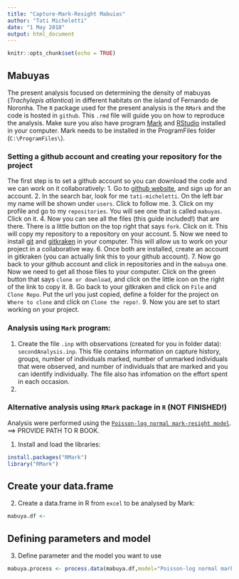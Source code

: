 ```yaml
---
title: "Capture-Mark-Resight Mabuias"
author: "Tati Micheletti"
date: "1 May 2018"
output: html_document
---
```


```r
knitr::opts_chunk$set(echo = TRUE)
```

## Mabuyas

The present analysis focused on determining the density of mabuyas (*Trachylepis atlantica*) in different habitats on the island of Fernando de Noronha. The `R` package used for the present analysis is the `RMark` and the code is hosted in `github`. This `.rmd` file will guide you on how to reproduce the analysis. Make sure you also have program [Mark](www.mark.org???) and [RStudio](www.rstudio.com) installed in your computer. Mark needs to be installed in the ProgramFiles folder (`C:\ProgramFiles\`).

### Setting a github account and creating your repository for the project
The first step is to set a github account so you can download the code and we can work on it collaboratively:
1. Go to [github website](www.github.com), and sign up for an account.
2. In the search bar, look for me `tati-micheletti`. On the left bar my name will be shown under `users`. Click to follow me.
3. Click on my profile and go to my `repositories`. You will see one that is called `mabuyas`. Click on it.
4. Now you can see all the files (this guide included!) that are there. There is a little button on the top right that says `fork`. Click on it. This will copy my repository to a repository on your account.
5. Now we need to install [git](ADD GIT LINK) and [gitkraken](www.gitkraken.com) in your computer. This will allow us to work on your project in a collaborative way.
6. Once  both are installed, create an account in gitkraken (you can actually link this to your github account).
7. Now go back to your github account and click in repositories and in the `mabuya` one. Now we need to get all those files to your computer. Click on the green button that says `clone or download`, and click on the little icon on the right of the link to copy it.
8. Go back to your gitkraken and click on `File` and `Clone Repo`. Put the url you just copied, define a folder for the project on `Where to clone` and click on `Clone the repo!`.
9. Now you are set to start working on your project.

### Analysis using `Mark` program:
1. Create the file `.inp` with observations (created for you in folder data): `secondAnalysis.inp`. This file contains information on capture history, groups, number of individuals marked, number of unmarked individuals that were observed, and number of individuals that are marked and you can identify individually. The file also has infomation on the effort spent in each occasion. 
2. 

### Alternative analysis using `RMark` package in `R` (NOT FINISHED!)

Analysis were performed using the [`Poisson-log normal mark-resight model`](https://MARK_BOOK.pdf). ==> PROVIDE PATH TO R BOOK.

1. Install and load the libraries:

```r
install.packages("RMark")
library("RMark")
```

## Create your data.frame

2. Create a data.frame in R from `excel` to be analysed by Mark:
```r
mabuya.df <- 
```


## Defining parameters and model

3. Define parameter and the model you want to use
```r
mabuya.process <- process.data(mabuya.df,model="Poisson-log normal mark-resight model", time.intervals=c(1,1,1,1,1), groups="colonies")
```



